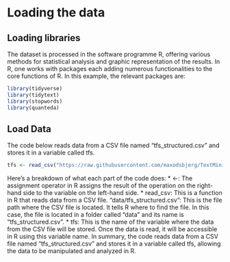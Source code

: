 # Loading the data

## Loading libraries

The dataset is processed in the software programme R, offering various methods for statistical analysis and graphic representation of the results. In R, one works with packages each adding numerous functionalities to the core functions of R. In this example, the relevant packages are:

```r
library(tidyverse)
library(tidytext)
library(stopwords)
library(quanteda)
```

## Load Data

The code below reads data from a CSV file named "tfs_structured.csv" and stores it in a variable called tfs.

```r
tfs <- read_csv("https://raw.githubusercontent.com/maxodsbjerg/TextMiningTFS/refs/heads/main/data/tfs_structured.csv")
```

Here's a breakdown of what each part of the code does: \* \<-: The assignment operator in R assigns the result of the operation on the right-hand side to the variable on the left-hand side. \* read_csv: This is a function in R that reads data from a CSV file. "data/tfs_structured.csv": This is the file path where the CSV file is located. It tells R where to find the file. In this case, the file is located in a folder called "data" and its name is "tfs_structured.csv". \* tfs: This is the name of the variable where the data from the CSV file will be stored. Once the data is read, it will be accessible in R using this variable name. In summary, the code reads data from a CSV file named "tfs_structured.csv" and stores it in a variable called tfs, allowing the data to be manipulated and analyzed in R. 
